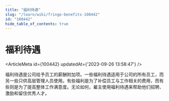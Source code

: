 ```yaml
---
title: "福利待遇"
slug: "/learn/wiki/fringe-benefits-100442"
id: "100442"
hide_table_of_contents: true
---
```



# 福利待遇

<ArticleMeta id={100442} updatedAt={'2023-09-26 13:58:47'} />
<div className='border-solid border-b border-t-0 my-4 border-[var(--ifm-color-gray-300)]' />

福利待遇是公司给予员工的薪酬附加项。一些福利待遇适用于公司的所有员工，而另一些只供高层管理人员使用。有些福利是为了补偿员工与工作相关的费用，而有些则是为了提高整体工作满意度。无论如何，雇主使用福利待遇来帮助他们招聘、激励和留住优秀人才。
